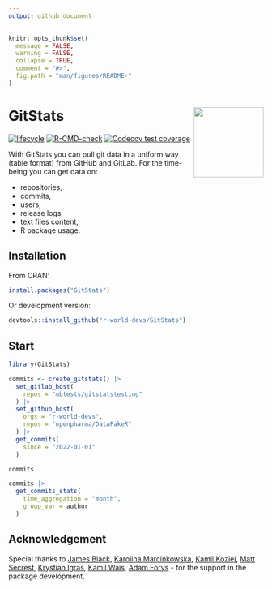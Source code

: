 ```yaml
---
output: github_document
---
```


<!-- README.md is generated from README.Rmd. Please edit that file -->

```r
knitr::opts_chunk$set(
  message = FALSE,
  warning = FALSE,
  collapse = TRUE,
  comment = "#>",
  fig.path = "man/figures/README-"
)
```

# GitStats <img src="man/figures/GitStats_logo.png" align="right" height="138" style="float:right; height:138px;"/>

<!-- badges: start -->
[![lifecycle](https://img.shields.io/badge/lifecycle-experimental-orange.svg)](https://lifecycle.r-lib.org/articles/stages.html#experimental)
[![R-CMD-check](https://github.com/r-world-devs/GitStats/workflows/R-CMD-check/badge.svg)](https://github.com/r-world-devs/GitStats/actions)
[![Codecov test coverage](https://codecov.io/gh/r-world-devs/GitStats/branch/devel/graph/badge.svg)](https://app.codecov.io/gh/r-world-devs/GitStats?branch=devel)
<!-- badges: end -->

With GitStats you can pull git data in a uniform way (table format) from GitHub and GitLab. For the time-being you can get data on:

* repositories,
* commits,
* users,
* release logs,
* text files content,
* R package usage.

## Installation

From CRAN:

```r
install.packages("GitStats")
```

Or development version:

```r
devtools::install_github("r-world-devs/GitStats")
```

## Start

```r
library(GitStats)

commits <- create_gitstats() |>
  set_gitlab_host(
    repos = "mbtests/gitstatstesting"
  ) |>
  set_github_host(
    orgs = "r-world-devs",
    repos = "openpharma/DataFakeR"
  ) |>
  get_commits(
    since = "2022-01-01"
  )

commits

commits |>
  get_commits_stats(
    time_aggregation = "month",
    group_var = author
  )
```

## Acknowledgement

Special thanks to [James Black](https://github.com/epijim), [Karolina Marcinkowska](https://github.com/marcinkowskak), [Kamil Koziej](https://github.com/Cotau), [Matt Secrest](https://github.com/mattsecrest), [Krystian Igras](https://github.com/krystian8207), [Kamil Wais](https://github.com/kalimu), [Adam Forys](https://github.com/galachad) - for the support in the package development.

